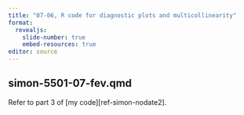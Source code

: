 ```yaml
---
title: "07-06, R code for diagnostic plots and multicollinearity"
format: 
  revealjs:
    slide-number: true
    embed-resources: true
editor: source
---
```


## simon-5501-07-fev.qmd

Refer to part 3 of [my code][ref-simon-nodate2].
